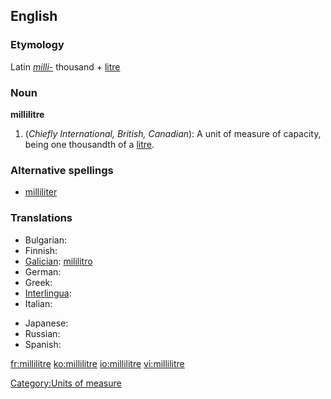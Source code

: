 ==English==

===Etymology===
Latin ''[[milli-]]'' thousand + [[litre]]

===Noun===
'''millilitre'''

# (''Chiefly International, British, Canadian''): A unit of measure of capacity, being one thousandth of a [[litre]].

===Alternative spellings===
* {{i-c|Chiefly American}} [[milliliter]]

===Translations===
{{rfc-level|Translations at L3+}}
{{trans-top|a unit of volume}}
* Bulgarian: {{t+|bg|милилитър|m|sc=Cyrl}}
* Finnish: {{t+|fi|millilitra}}
* [[Galician]]: [[mililitro]] {{m}}
* German: {{t+|de|Milliliter|m}}
* Greek: {{t+|el|χιλιοστόλιτρο|n|tr=chiliostolitro|sc=Grek}}
* [[Interlingua]]: {{t+|ia|mililitro|xs=Interlingua}}
* Italian: {{t+|it|millilitro|m}}
{{trans-mid}}
* Japanese: {{t+|ja|ミリリットル|tr=miririttoru|sc=Jpan}}
* Russian: {{t+|ru|миллилитр|m|tr=millilítr|sc=Cyrl}}
* Spanish: {{t+|es|mililitro|m}}
{{trans-bottom}}

[[Category:Units of measure]]

[[fr:millilitre]]
[[ko:millilitre]]
[[io:millilitre]]
[[vi:millilitre]]
